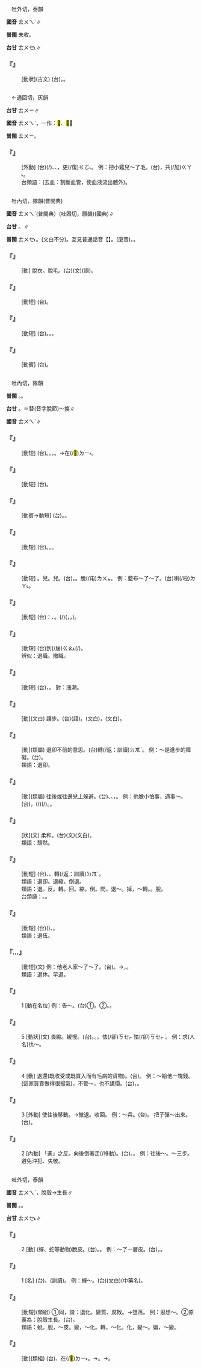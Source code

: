 
=={{ruby|駾|ㄊㄨㄟˋ}}==

　吐外切，泰韻

'''國音''' <rt>ㄊㄨㄟˋ</rt>∥

'''普閩''' 未收。

'''台甘''' <rt>ㄊㄨㆤ˪</rt>∥

    

==='''『{{ruby|駾|ㄊㄨㄟˋ}}』'''===
: [動狀](古文) (台){{ruby|著|ㄉㄧㄜㆷ ͘}}{{ruby|青|ㄘㆥ}}{{ruby|/|ㄑㆪ}}{{ruby|驚|ㄍㄧㆩ}}。{{ruby|亂|ㄌㄨㄢ˫}}{{ruby|亂|ㄌㄨㄢ˫}}{{ruby|衝|ㄐㄧㄥ}}{{ruby|/|ㄗㆲˊ}}。
    

=={{ruby|<mark>&#xf9841;</mark>|ㄊㄨㄟˋ}}==

　←通回切，灰韻{{ruby|＝|ㄊㄨㄟ}}

'''台甘''' <rt>ㄊㄨㄧ</rt>∥

'''國音''' <rt>ㄊㄨㄟˋ</rt>，一作：<mark>&#xf9842;</mark>、<mark>&#xf9843;</mark>∥

'''普閩''' <rt>ㄊㄨㄧ</rt>。

    

==='''『{{ruby|<mark>&#xf9841;</mark>|ㄊㄨㄟˋ}}』'''===
: [外動] (台){{ruby|已|ㄧˋ}}{{ruby|經|ㄍㄧㄥ}}{{ruby|割|ㄍㄨㄚㆷ}}{{ruby|血|ㄏㄨㄧㆷ}}(/{{ruby|鐕|ㄑㄧㆰˋ}}{{ruby|血|ㄏㄨㆤㆷ}}){{ruby|丌|ㆤ}}{{ruby|雞|ㄍㄨㆤ}}{{ruby|/|ㄍㆤ}}、{{ruby|鴨|ㄚㆷ}}、{{ruby|豬|ㄉㄨ}}{{ruby|/|ㄉㄧ}}，{{ruby|用|ㄧㄥ˫}}{{ruby|/|ㄧㆲ˫}}{{ruby|滾|ㄍㄨㄣˋ}}{{ruby|水|ㄗㄨㄧˋ}}{{ruby|<mark>&#xf9ad7;</mark>|ㄍㄜ˫}}{{ruby|<mark>&#xf9ad7;</mark>|ㄍㄜ˫}}{{ruby|燙|ㄊㆭ˪}}{{ruby|燙|ㄊㆭ˪}}{{ruby|咧|ㄌㆤ˪}}{{ruby|即|ㄐㄧㄚㆷ}}更(/復)<rt>ㄍㄜ˪</rt>{{ruby|/|ㄍㄜㆷ}}{{ruby|脫|ㄊㄨㆵ}}{{ruby|/|ㄌㄨㆵ}}{{ruby|毛|ㄇㆦ}}{{ruby|/|ㄇㆭˊ}}{{ruby|丌|ㆤ}}{{ruby|意|ㄧ˪}}{{ruby|思|ㄙㄨ˪}}。 例：把小雞兒～了毛。(台){{ruby|雞|ㄍㄨㆤ}}{{ruby|/|ㄍㆤ}}{{ruby|仔|ㄚ}}{{ruby|丌|ㆤ}}{{ruby|毛|ㄇㆭˊ}}{{ruby|/|ㄇㆦ}}，共(/加)<rt>ㄍㄚ˫</rt>{{ruby|燙|ㄊㆭ˪}}{{ruby|燙|ㄊㆭ˪}}{{ruby|脫|ㄌㄨㆵ}}{{ruby|脫|ㄌㄨㆵ}}{{ruby|咧|ㄌㆤ˪}}。
:台類語：{{ruby|煞|ㄙㄨㄚㆷ}}{{ruby|血|ㄏㄨㆤㆷ}}(去血：割斷血管，使血液流出體外)。
:
    

=={{ruby|褪|ㄊㄨㄟˋ}}==

　吐內切，隊韻(普閩典)

'''國音''' <rt>ㄊㄨㄟˋ</rt>(普閩典）{{ruby|。|ㄊㄨㄣˋ}}(吐困切，願韻)(國典)∥

'''台甘''' {{ruby|(文)|ㄊㄨㄣ˪}}。{{ruby|(語)|ㄊㆭ˪}}∥

'''普閩''' <rt>ㄊㄨㆤ˪</rt>{{ruby|。|ㄊㄨㄧ˪}}。(文白不分)。互見普通話音【{{ruby|褪|ㄊㄨㄣˋ}}】。(廈音){{ruby|(文)|ㄊㄨㄣ˪}}。{{ruby|(白)|ㄊㆭ˪}}。

    

==='''『{{ruby|褪|ㄊㄨㄟˋ}}』'''===
: [動] 脫衣。脫毛。(台){{ruby|褪|ㄊㄨㄣ˪}}(文){{ruby|。|ㄊㆭ˪}}{{ruby|/|ㄊㄨㆪ˪}}(語)。
    

==='''『{{ruby|褪|ㄊㄨㄟˋ}}{{ruby|毛|ㄇㄠˊ}}』'''===
: [動短] (台){{ruby|褪|ㄊㄨㆪ˪}}{{ruby|毛|ㄇㆦ}}{{ruby|/|ㄇㆭˊ}}。
    

==='''『{{ruby|褪|ㄊㄨㄟˋ}}{{ruby|色|ㄙㄜˋ}}』'''===
: [動短] (台){{ruby|褪|ㄊㆭ˪}}{{ruby|色|ㄒㄧㆤㆶ}}。{{ruby|退|ㄊㄨㆤ˪}}{{ruby|/|ㄊㆤ˪}}{{ruby|色|ㄒㄧㆤㆶ}}。{{ruby|落|ㄌㄚㆶ}}{{ruby|色|ㄒㄧㆤㆶ}}。
    

==='''『{{ruby|褪|ㄊㄨㄟˋ}}{{ruby|衣|ㄧ}}』'''===
: [動賓] (台){{ruby|褪|ㄊㆭ˪}}{{ruby|衫|ㄙㆩ}}。
    

=={{ruby|退|ㄊㄨㄟˋ}}==

　吐內切，隊韻

'''普閩''' {{ruby|(文)|ㄊㄨㆤ˪}}。{{ruby|(白)|ㄊㆤ˪}}。

'''台甘''' {{ruby|(文)|ㄊㄨㆤ˪}}。{{ruby|(語)|ㄊㆤ˪}}{{ruby|。|ㄊㄨㄧ˪}}＝替(音字脫節)～換∥

'''國音''' <rt>ㄊㄨㄟˋ</rt>∥

    

==='''『{{ruby|退|ㄊㄨㄟˋ}}{{ruby|化|ㄏㄨㄚˋ}}』'''===
: [動短] (台){{ruby|生|ㄒㄧㄥ}}{{ruby|物|ㆠㄨㆵ ͘}}{{ruby|器|ㄎㄧ˪}}{{ruby|官|ㄍㄨㄢ}}。{{ruby|因|ㄧㄣ}}{{ruby|生|ㄒㄧㄥ}}{{ruby|活|ㄏㄨㄚㆵ ͘}}{{ruby|/|ㄨㄚㆷ ͘}}{{ruby|環|ㄎㄨㄢˊ}}{{ruby|境|ㄍㄧㄥˋ}}{{ruby|變|ㄅㄧㄢ˪}}{{ruby|化|ㄏㄨㄚ˪}}。{{ruby|無|ㆠㄜˊ}}{{ruby|路|ㄌㆦ˫}}{{ruby|用|ㄧㄥ˫}}{{ruby|/|ㄧㆲ˫}}，{{ruby|逐|ㄉㄧㆦㆶ ͘}}{{ruby|漸|ㄐㄧㆰ˫}}{{ruby|簡|ㄍㄢˋ}}{{ruby|化|ㄏㄨㄚ˪}}{{ruby|縮|ㄙㆦㆶ}}{{ruby|小|ㄒㄧㄜˋ}}。→在(/<mark>&#xf9853;</mark>)<rt>ㄉㄧ˫</rt>{{ruby|生|ㄒㄧㄥ}}{{ruby|活|ㄨㄚㆷ ͘}}{{ruby|競|ㄍㄧㄥ˪}}{{ruby|爭|ㄐㄧㄥ}}{{ruby|中|ㄉㄧㆲ}}{{ruby|<mark>&#xffa45;</mark>|ㆠㆤ˫}}{{ruby|/|ㆠㄨㆤ˫}}{{ruby|得|ㄉㄧㆵ}}{{ruby|合|ㄍㄚㆴ}}{{ruby|別|ㄅㄚㆵ ͘}}{{ruby|人|ㄌㄤˊ}}{{ruby|平|ㄅㆪˊ}}{{ruby|/|ㄅㆥˊ}}{{ruby|平|ㄅㆪˊ}}{{ruby|/|ㄅㆥˊ}}{{ruby|進|ㄐㄧㄣ˪}}{{ruby|步|ㄅㆦ˫}}。
    

==='''『{{ruby|退|ㄊㄨㄟˋ}}{{ruby|席|ㄒㄧˊ}}』'''===
: [動短] (台){{ruby|離|ㄌㄧ˫}}{{ruby|開|ㄎㄨㄧ}}{{ruby|會|ㄏㄨㆤ˫}}{{ruby|議|ㆣㄧ˫}}{{ruby|丌|ㆤ}}{{ruby|席|ㄒㄧㆤㆶ ͘}}{{ruby|/|ㄒㄧㆵ ͘}}{{ruby|位|ㄨㄧ˫}}。
    

==='''『{{ruby|退|ㄊㄨㄟˋ}}{{ruby|保|ㄅㄠˇ}}』'''===
: [動賓→動短] (台){{ruby|退|ㄊㄨㆤ˪}}{{ruby|/|ㄊㆤ˪}}{{ruby|保|ㄅㄜˋ}}。{{ruby|消|ㄒㄧㄠ}}{{ruby|除|ㄉㄨˊ}}{{ruby|/|ㄉㄧˊ}}{{ruby|共|ㄍㄚ˫}}{{ruby|人|ㄌㄤ˫}}{{ruby|作|ㄗㄜ˪}}{{ruby|保|ㄅㄜˋ}}{{ruby|證|ㄐㄧㄥ˪}}{{ruby|人|ㆢㄧㄣˊ}}{{ruby|/|ㄌㄧㄣˊ}}{{ruby|丌|ㆤ}}{{ruby|責|ㄐㄧㆤㆶ}}{{ruby|任|ㆢㄧㆬ˫}}{{ruby|/|ㄌㄧㆬ˫}}。
    

==='''『{{ruby|退|ㄊㄨㄟˋ}}{{ruby|步|ㄅㄨˋ}}』'''===
: [動短] (台){{ruby|退|ㄊㄨㆤ˪}}{{ruby|/|ㄊㆤ˪}}{{ruby|步|ㄅㆦ˫}}。{{ruby|無|ㆠㄜˊ}}{{ruby|進|ㄐㄧㄣ˪}}{{ruby|步|ㄅㆦ˫}}。{{ruby|成|ㄒㄧㄥˊ}}{{ruby|績|ㄐㄧㆤㆶ}}{{ruby|較|ㄎㄚㆷ}}{{ruby|<mark>&#xffcda;</mark>|ㆠㄞˋ}}{{ruby|去|ㄎㄧ˪}}。
    

==='''『{{ruby|退|ㄊㄨㄟˋ}}{{ruby|色|ㄕㄞˇ}}』'''===
: [動短] {{ruby|褪|ㄊㄨㄣˋ}}{{ruby|色|ㄙㄜˋ}}。{{ruby|掉|ㄉㄧㄠˋ}}{{ruby|色|ㄕㄞˇ}}兒。{{ruby|落|ㄌㄠˋ}}{{ruby|色|ㄕㄞˇ}}兒。(台){{ruby|退|ㄊㄨㆤ˪}}{{ruby|/|ㄊㆤ˪}}{{ruby|色|ㄒㄧㆤㆶ}}。{{ruby|落|ㄌㄚㆶ}}{{ruby|色|ㄒㄧㆤㆶ}}。脫(/甪)<rt>ㄌㄨㆵ</rt>{{ruby|色|ㄒㄧㆤㆶ}}。 例：藍布～了～了。(台){{ruby|藍|ㄋㄚˊ}}{{ruby|色|ㄒㄧㆤㆶ}}{{ruby|布|ㄅㆦ˪}}{{ruby|退|ㄊㄨㆤ˪}}{{ruby|/|ㄊㆤ˪}}{{ruby|色|ㄒㄧㆤㆶ}}喇(/啦)<rt>ㄌㄚ˪</rt>。
    

==='''『{{ruby|退|ㄊㄨㄟˋ}}{{ruby|燒|ㄕㄠ}}』'''===
: [動短] (台){{ruby|對|ㄉㄨㄧ˪}}：{{ruby|發|ㄏㄨㄚㆵ}}{{ruby|燒|ㄒㄧㄜ}}、{{ruby|發|ㄏㄨㄚㆵ}}{{ruby|熱|ㆢㄧㄚㆵ ͘}}{{ruby|/|ㄌㄨㄚㆷ ͘}}。{{ruby|退|ㄊㄨㆤ˪}}{{ruby|/|ㄊㆤ˪}}{{ruby|燒|ㄒㄧㄜ}}(/{{ruby|退|ㄊㄨㆤ˪}}{{ruby|/|ㄊㆤ˪}}{{ruby|熱|ㆢㄧㄚㆵ ͘}}{{ruby|/|ㄌㄧㄚㆵ ͘}})({{ruby|熱|ㆢㄧㄚㆵ ͘}}{{ruby|/|ㄌㄧㄚㆵ ͘}}，{{ruby|退|ㄊㄨㆤ˪}}{{ruby|/|ㄊㆤ˪}}{{ruby|去|ㄎㄧ˪}}，{{ruby|熱|ㆢㄧㄚㆵ ͘}}{{ruby|/|ㄌㄧㄚㆵ ͘}}{{ruby|度|ㄉㆦ˫}}{{ruby|減|ㄍㄧㆰˋ}}{{ruby|少|ㄐㄧㄜˋ}})。
    

==='''『{{ruby|退|ㄊㄨㄟˋ}}{{ruby|休|ㄒㄧㄡ}}』'''===
: [動短] (台)到(/屆)<rt>ㄍㄠ˪</rt>{{ruby|了|ㄌㄧㄠˋ}}{{ruby|規|ㄍㄨㄧ}}{{ruby|定|ㄉㄧㄥ˫}}{{ruby|丌|ㆤ}}{{ruby|年|ㄋㄧˊ}}{{ruby|齡|ㄌㄧㄥˊ}}(/{{ruby|年|ㄋㄧˊ}}{{ruby|資|ㄗㄨ}}){{ruby|離|ㄌㄧ˫}}{{ruby|開|ㄎㄨㄧ}}{{ruby|職|ㄐㄧㆵ}}{{ruby|位|ㄨㄧ˫}}。
:辨似：退職。撤職。
:
    

==='''『{{ruby|退|ㄊㄨㄟˋ}}{{ruby|潮|ㄔㄠˊ}}』'''===
: [動短] (台){{ruby|海|ㄏㄞˋ}}{{ruby|水|ㄗㄨㄧˋ}}{{ruby|降|ㄍㄤ˪}}{{ruby|落|ㄌㄜㆷ ͘}}，{{ruby|由|ㄧㄨˊ}}{{ruby|海|ㄏㄞˋ}}{{ruby|邊|ㄅㆪ}}{{ruby|消|ㄒㄧㄠ}}{{ruby|退|ㄊㄨㆤ˪}}{{ruby|/|ㄊㆤ˪}}。 對：漲潮。
    

==='''『{{ruby|退|ㄊㄨㄟˋ}}{{ruby|讓|ㄖㄤˋ}}』'''===
: [動](文白) 讓步。(台){{ruby|讓|ㄋㄧㄨ˫}}{{ruby|/|ㄌㄧㆲ˫}}{{ruby|步|ㄅㆦ˫}}(語)。{{ruby|謙|ㄎㄧㆰ}}{{ruby|退|ㄊㆤ˪}}{{ruby|/|ㄊㄨㆤ˪}}(文白)，{{ruby|謙|ㄎㄧㆰ}}{{ruby|讓|ㄌㄧㆲ˫}}(文白)。
    

==='''『{{ruby|退|ㄊㄨㄟˋ}}{{ruby|縮|ㄙㄨㄛ}}』'''===
: [動](類屬) 退卻不前的意思。(台){{ruby|縮|ㄍㄧㄨ}}{{ruby|倒|ㄉㄜ˪}}轉(/返：訓讀)<rt>ㄉㆭˋ</rt>。 例：～是進步的障礙。(台){{ruby|退|ㄊㄨㆤ˪}}{{ruby|/|ㄊㆤ˪}}{{ruby|步|ㄅㆦ˫}}{{ruby|是|ㄒㄧ˫}}{{ruby|進|ㄐㄧㄣ˪}}{{ruby|步|ㄅㆦ˫}}{{ruby|丌|ㆤ}}{{ruby|障|ㄐㄧㆲ˪}}{{ruby|礙|ㆣㄞ˫}}。
:類語：退卻。
:
    

==='''『{{ruby|退|ㄊㄨㄟˋ}}{{ruby|閃|ㄕㄢˇ}}』'''===
: [動](類屬) 往後或往邊兒上躲避。(台){{ruby|閃|ㄒㄧㆰˋ}}{{ruby|退|ㄊㄨㆤ˪}}{{ruby|/|ㄊㆤ˪}}、{{ruby|閃|ㄒㄧㆰˋ}}{{ruby|避|ㄆㄧㄚㆷ}}{{ruby|/|ㄅㄧ˫}}、{{ruby|閃|ㄒㄧㆰˋ}}{{ruby|開|ㄎㄨㄧ}}，{{ruby|退|ㄊㄨㆤ˪}}{{ruby|/|ㄊㆤ˪}}{{ruby|倒|ㄉㄜ˪}}{{ruby|轉|ㄉㆭˋ}}。 例：他膽小怕事，遇事～。(台){{ruby|伊|ㄧ}}{{ruby|無|ㆠㄜˊ}}{{ruby|膽|ㄉㆩˋ}}{{ruby|又|ㄧㄨ˫}}{{ruby|畏|ㄨㄧ˪}}{{ruby|事|ㄙㄨ˫}}，{{ruby|凡|ㄏㄨㄢ˫}}{{ruby|有|ㄨ˫}}{{ruby|載|ㄉㄞ˫}}(/{{ruby|戴|ㄉㄞ˪}}){{ruby|事|ㄐㄧ˪}}(/{{ruby|事|ㄉㄞ˫}}{{ruby|情|ㄐㄧ˪}}){{ruby|攏|ㄌㆲˋ}}{{ruby|閃|ㄒㄧㆰˋ}}{{ruby|對|ㄉㄨㄧ˪}}{{ruby|邊|ㄅㆪ}}{{ruby|仔|ㄚ}}{{ruby|去|ㄎㄧ˪}}。{{ruby|踏|ㄉㄚㆷ ͘}}{{ruby|倒|ㄉㄜ˪}}{{ruby|退|ㄊㄨㆤ˪}}{{ruby|/|ㄊㆤ˪}}。
    

==='''『{{ruby|退|ㄊㄨㄟˋ}}{{ruby|然|ㄖㄢˊ}}』'''===
: [狀](文) 柔和。(台)(文){{ruby|溫|ㄨㄣ}}{{ruby|柔|ㆢㄧㄨˊ}}{{ruby|/|ㄌㄧㄨˊ}}(文白)。
:類語：頹然。
:
    

==='''『{{ruby|後|ㄏㄡˋ}}{{ruby|退|ㄊㄨㄟˋ}}』'''===
: [動短] (台){{ruby|退|ㄊㄨㆤ˪}}{{ruby|/|ㄊㆤ˪}}{{ruby|後|ㄠ˫}}、{{ruby|倒|ㄉㄜ˪}}{{ruby|退|ㄊㄨㆤ˪}}{{ruby|/|ㄊㆤ˪}}、{{ruby|退|ㄊㄨㆤ˪}}{{ruby|/|ㄊㆤ˪}}{{ruby|倒|ㄉㄜ˪}}轉(/返：訓讀)<rt>ㄉㆭˋ</rt>。
:類語：退卻。退縮。倒退。
:
:類語：退。反。轉。回。縮。倒。閃，退～。掉，～轉。{{ruby|褪|ㄊㄨㄣˋ}}。脫。
:
:台類語：{{ruby|落|ㄌㄚㆶ}}。{{ruby|甪|ㄌㄨㆵ}}。
:
    

==='''『{{ruby|退|ㄊㄨㄟˋ}}{{ruby|役|ㄧˋ}}』'''===
: [動短] (台){{ruby|免|ㆠㄧㄢˋ}}{{ruby|除|ㄉㄨˊ}}{{ruby|/|ㄉㄧˊ}}({{ruby|軍|ㄍㄨㄣ}}{{ruby|務|ㆠㄨ˫}}{{ruby|上|ㄒㄧㆲ˫}}{{ruby|其|ㄍㄧˊ}}{{ruby|他|ㄊㄚ}}{{ruby|丌|ㆤ}}){{ruby|責|ㄐㄧㆤㆶ}}{{ruby|任|ㆢㄧㆬ˫}}{{ruby|/|ㄌㄧㆬ˫}}、{{ruby|義|ㆣㄧ˫}}{{ruby|務|ㆠㄨ˫}}。
:類語：退伍。
:
    

==='''『{{ruby|告|ㄍㄠˋ}}…{{ruby|退|ㄊㄨㄟˋ}}』'''===
: [動短](文) 例：他老人家～了～了。(台){{ruby|舊|ㄍㄨ˫}}{{ruby|時|ㄒㄧˊ}}{{ruby|代|ㄉㄞ˫}}{{ruby|請|ㄑㄧㄥˋ}}{{ruby|求|ㄍㄧㄨˊ}}{{ruby|辭|ㄒㄧˊ}}{{ruby|去|ㄎㄧ˪}}{{ruby|職|ㄐㄧㆵ}}{{ruby|位|ㄨㄧ˫}}{{ruby|丌|ㆤ}}{{ruby|意|ㄧ˪}}{{ruby|思|ㄙㄨ˪}}。→{{ruby|集|ㄐㄧㆴ ͘}}{{ruby|會|ㄏㄨㆤ˫}}{{ruby|時|ㄒㄧˊ}}，{{ruby|未|ㆠㄨㆤ˫}}{{ruby|/|ㆠㆤ˫}}{{ruby|完|ㄨㄢˊ}}{{ruby|<mark>&#xffa49;</mark>|ㆠㆤㆷ}}{{ruby|/|ㆠㄨㆤㆷ}}{{ruby|先|ㄒㄧㄥ}}{{ruby|離|ㄌㄧ˫}}{{ruby|開|ㄎㄨㄧ}}{{ruby|亦|ㄧㄚㆷ ͘}}{{ruby|講|ㄍㆲˋ}}{{ruby|→|ㄍㆲ}}{{ruby|告|ㄍㄜ˪}}{{ruby|退|ㄊㄨㆤ˪}}{{ruby|/|ㄊㆤ˪}}。
:類語：退休。早退。
:
    

==='''『{{ruby|退|ㄊㄨㄟˋ}}』'''===
:1  [動在名位] 例：告～。(台)①{{ruby|辭|ㄒㄧˊ}}{{ruby|職|ㄐㄧㆵ}}。②{{ruby|告|ㄍㄜ˪}}{{ruby|辭|ㄒㄧˊ}}。{{ruby|相|ㄒㄧㄜ}}{{ruby|/|ㄙㆩ}}{{ruby|辭|ㄒㄧˊ}}。
    

==='''『{{ruby|退|ㄊㄨㄟˋ}}』'''===
:5  [動狀](文) 畏縮。緩慢。(台){{ruby|慢|ㆠㄢ˫}}{{ruby|鈍|ㄊㄨㄣˊ}}。{{ruby|<mark>&#xf90b4;</mark>|ㄙㄜˊ}}{{ruby|<mark>&#xf90b4;</mark>|ㄙㄜˊ}}。{{ruby|無|ㆠㄜˊ}}{{ruby|積|ㄐㄧㆤㆶ}}{{ruby|極|ㄍㄧㆤㆶ ͘}}。{{ruby|驚|ㄍㄧㆩ}}怯(/卻)<rt>ㄎㆤㆷ ͘</rt>怯(/卻)<rt>ㄎㆤㆷ ͘</rt>。 例：求(人名)也～。
    

==='''『{{ruby|退|ㄊㄨㄟˋ}}』'''===
:4  [動] 退還(既收受或既買入而有毛病的貨物)。(台){{ruby|退|ㄊㄨㆤ˪}}{{ruby|/|ㄊㆤ˪}}{{ruby|還|ㄏㄢˊ}}{{ruby|/|ㄏㆮˊ}}{{ruby|/|ㄏㄧㄥˊ}}。 例：～給他一塊錢。(這家買賣做得很揚氣)，不管～，也不講價。(台){{ruby|無|ㆠㄜˊ}}{{ruby|<mark>&#xffa49;</mark>|ㆠㆤㆷ}}{{ruby|/|ㆠㄨㆤㆷ}}{{ruby|付|ㄏㆦ˫}}{{ruby|人|ㄌㄤˊ}}{{ruby|退|ㄊㄨㆤ˪}}{{ruby|/|ㄊㆤ˪}}{{ruby|還|ㄏㄧㄥˊ}}，{{ruby|亦|ㄧㄚㆷ ͘}}{{ruby|<mark>&#xffa45;</mark>|ㆠㆤ˫}}{{ruby|/|ㆠㄨㆤ˫}}{{ruby|得|ㄉㄧㆵ}}{{ruby|講|ㄍㆲˋ}}{{ruby|→|ㄍㆲ}}{{ruby|價|ㄍㆤ˪}}。
    

==='''『{{ruby|退|ㄊㄨㄟˋ}}』'''===
:3  [外動] 使往後移動。→撤退。收回。 例：～兵。(台){{ruby|撤|ㄊㄧㄚㆵ}}{{ruby|退|ㄊㄨㆤ˪}}{{ruby|/|ㄊㆤ˪}}。 把子彈～出來。(台){{ruby|銃|ㄑㄧㄥ˪}}{{ruby|子|ㄐㄧˋ}}{{ruby|剝|ㄅㄚㆶ}}{{ruby|出|ㄘㄨㆵ}}{{ruby|來|·ㄌㄞˊ}}。
    

==='''『{{ruby|退|ㄊㄨㄟˋ}}』'''===
:2  [內動] 「進」之反。向後倒著走(/移動)。(台){{ruby|退|ㄊㄨㆤ˪}}{{ruby|/|ㄊㆤ˪}}。{{ruby|倒|ㄉㄜ˪}}{{ruby|退|ㄊㄨㆤ˪}}{{ruby|/|ㄊㆤ˪}}。 例：往後～。～三步。避免沖犯、失敬。
    

=={{ruby|蛻|ㄊㄨㄟˋ}}==

　吐外切，泰韻

'''國音''' <rt>ㄊㄨㄟˋ</rt>{{ruby|。|ㄕㄨㄟˋ}}，脫殼→生長∥

'''普閩''' {{ruby|(文)|ㄊㄨㆤ˪}}。{{ruby|(白)|ㄊㄨㄧ˪}}。

'''台甘''' <rt>ㄊㄨㆤ˪</rt>∥

    

==='''『{{ruby|蛻|ㄊㄨㄟˋ}}』'''===
:2  [動] (蟬、蛇等動物)脫皮。(台){{ruby|脫|ㄊㆭ˪}}{{ruby|殼|ㄎㄚㆶ}}。{{ruby|<mark>&#xffef5;</mark>|ㄌㄧㄨ˪}}{{ruby|皮|ㄆㆤˊ}}{{ruby|/|ㄆㄨㆤˊ}}。 例：～了一層皮。(台){{ruby|脫|ㄌㄨㆵ}}{{ruby|一|ㄐㄧㆵ ͘}}{{ruby|重|ㄉㄧㄥˊ}}{{ruby|皮|ㄆㄨㆤˊ}}{{ruby|/|ㄆㆤˊ}}，{{ruby|脫|ㄊㆭ˪}}{{ruby|一|ㄐㄧㆵ ͘}}{{ruby|重|ㄉㄧㄥˊ}}{{ruby|殼|ㄎㄚㆶ}}。
    

==='''『{{ruby|蛻|ㄊㄨㄟˋ}}』'''===
:1  [名] (台){{ruby|蛇|ㄗㄨㄚˊ}}、{{ruby|蟬|ㄒㄧㄢˊ}}{{ruby|等|ㄉㄧㄥˋ}}{{ruby|動|ㄉㆲ˫}}{{ruby|物|ㆠㄨㆵ ͘}}{{ruby|所|ㄙㆦˋ}}{{ruby|脫|ㄊㆭ˪}}(訓讀){{ruby|落|ㄌㄜㆷ ͘}}{{ruby|來|·ㄌㄞˊ}}{{ruby|丌|ㆤ}}{{ruby|殼|ㄎㄚㆶ}}。 例：蟬～。(台){{ruby|蟬|ㄒㄧㄢˊ}}{{ruby|蛻|ㄊㄨㆤ˪}}(文白)(中藥名)。
    

==='''『{{ruby|蛻|ㄊㄨㄟˋ}}{{ruby|化|ㄏㄨㄚˋ}}』'''===
: [動短](類組) ①同，諧：退化。變質、腐敗。→墮落。 例：思想～。②原義為：脫殼生長。(台){{ruby|思|ㄙㄨ˫}}{{ruby|想|ㄒㄧㆲˋ}}{{ruby|蛻|ㄊㄨㆤ˪}}{{ruby|化|ㄏㄨㄚ˪}}。
:類語：蛻。脫，～皮。變，～化。轉，～化。化，變～。嬗，～變。
:
    

==='''『{{ruby|蛻|ㄊㄨㄟˋ}}{{ruby|變|ㄅㄧㄢˋ}}』'''===
: [動](類組) (台){{ruby|人|ㄌㄧㄣˊ}}{{ruby|/|ㆢㄧㄣˊ}}、{{ruby|物|ㆠㄨㆵ ͘}}在(/<mark>&#xf9853;</mark>)<rt>ㄉㄧ˫</rt>{{ruby|生|ㄒㄧㄥ}}{{ruby|活|ㄨㄚㆷ ͘}}{{ruby|丌|ㆤ}}{{ruby|過|ㄍㄨㆤ˪}}{{ruby|/|ㄍㆤ˪}}{{ruby|程|ㄊㄧㄥˊ}}{{ruby|中|ㄉㄧㆲ}}{{ruby|發|ㄏㄨㄚㆵ}}{{ruby|生|ㄒㄧㄥ}}{{ruby|本|ㄅㄨㄣˋ}}{{ruby|質|ㄐㄧㆵ}}{{ruby|上|ㄒㄧㆲ˫}}{{ruby|丌|ㆤ}}{{ruby|變|ㄅㄧㄢ˪}}{{ruby|化|ㄏㄨㄚ˪}}。→{{ruby|變|ㄅㄧㄢ˪}}{{ruby|質|ㄐㄧㆵ}}。→{{ruby|變|ㄅㄧㄢ˪}}{{ruby|衰|ㄙㄨㆤ}}。
    
